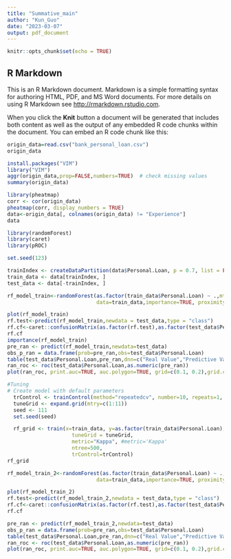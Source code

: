 ```yaml
---
title: "Summative_main"
author: "Kun_Guo"
date: "2023-03-07"
output: pdf_document
---
```


```r
knitr::opts_chunk$set(echo = TRUE)
```

## R Markdown

This is an R Markdown document. Markdown is a simple formatting syntax for authoring HTML, PDF, and MS Word documents. For more details on using R Markdown see <http://rmarkdown.rstudio.com>.

When you click the **Knit** button a document will be generated that includes both content as well as the output of any embedded R code chunks within the document. You can embed an R code chunk like this:

```r
origin_data=read.csv("bank_personal_loan.csv")
origin_data
```


```r
install.packages("VIM")
library("VIM")
aggr(origin_data,prop=FALSE,numbers=TRUE)  # check missing values
summary(origin_data)
```
```r
library(pheatmap)
corr <- cor(origin_data)
pheatmap(corr, display_numbers = TRUE)
data<-origin_data[, colnames(origin_data) != "Experience"]
data
```


```r
library(randomForest)
library(caret)
library(pROC)

set.seed(123)

trainIndex <- createDataPartition(data$Personal.Loan, p = 0.7, list = FALSE, times = 1)
train_data <- data[trainIndex, ]
test_data <- data[-trainIndex, ]

rf_model_train<-randomForest(as.factor(train_data$Personal.Loan) ~ .,mtry=3,ntree=500,
                             data=train_data,importance=TRUE, proximity=TRUE)

plot(rf_model_train)
rf.test<-predict(rf_model_train,newdata = test_data,type = "class")
rf.cf<-caret::confusionMatrix(as.factor(rf.test),as.factor(test_data$Personal.Loan))
rf.cf
importance(rf_model_train)
pre_ran <- predict(rf_model_train,newdata=test_data)
obs_p_ran = data.frame(prob=pre_ran,obs=test_data$Personal.Loan)
table(test_data$Personal.Loan,pre_ran,dnn=c("Real Value","Predictive Value"))
ran_roc <- roc(test_data$Personal.Loan,as.numeric(pre_ran))
plot(ran_roc, print.auc=TRUE, auc.polygon=TRUE, grid=c(0.1, 0.2),grid.col=c("green", "red"), max.auc.polygon=TRUE,auc.polygon.col="skyblue", print.thres=TRUE,main='ROC Curve,mtry=3,ntree=500')

```
```r
#Tuning
# Create model with default parameters
  trControl <- trainControl(method="repeatedcv", number=10, repeats=1, search="grid")
  tuneGrid <- expand.grid(mtry=c(1:11))
  seed <- 111
  set.seed(seed)

  rf_grid <- train(x=train_data, y=as.factor(train_data$Personal.Loan), method="rf", 
                     tuneGrid = tuneGrid, 
                     metric="Kappa", #metric='Kappa'
                     ntree=500,
                     trControl=trControl)
rf_grid

rf_model_train_2<-randomForest(as.factor(train_data$Personal.Loan) ~ .,mtry=2,ntree=500,
                             data=train_data,importance=TRUE, proximity=TRUE)

plot(rf_model_train_2)
rf.test<-predict(rf_model_train_2,newdata = test_data,type = "class")
rf.cf<-caret::confusionMatrix(as.factor(rf.test),as.factor(test_data$Personal.Loan))
rf.cf

pre_ran <- predict(rf_model_train_2,newdata=test_data)
obs_p_ran = data.frame(prob=pre_ran,obs=test_data$Personal.Loan)
table(test_data$Personal.Loan,pre_ran,dnn=c("Real Value","Predictive Value"))
ran_roc <- roc(test_data$Personal.Loan,as.numeric(pre_ran))
plot(ran_roc, print.auc=TRUE, auc.polygon=TRUE, grid=c(0.1, 0.2),grid.col=c("green", "red"), max.auc.polygon=TRUE,auc.polygon.col="skyblue", print.thres=TRUE,main='ROC Curve,mtry=2,ntree=500')
```
